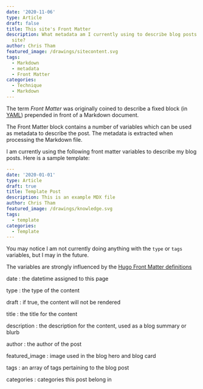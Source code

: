 ```yaml
---
date: '2020-11-06'
type: Article
draft: false
title: This site's Front Matter
description: What metadata am I currently using to describe blog posts on this
  site?
author: Chris Tham
featured_image: /drawings/sitecontent.svg
tags:
  - Markdown
  - metadata
  - Front Matter
categories:
  - Technique
  - Markdown
---
```


The term _Front Matter_ was originally coined to describe a fixed block
(in [YAML](https://yaml.org)) prepended in front of a Markdown document.

The Front Matter block contains a number of variables which can be used as
metadata to describe the post. The metadata is extracted when processing the
Markdown file.

I am currently using the following front matter variables to describe my blog
posts. Here is a sample template:

```yaml
---
date: '2020-01-01'
type: Article
draft: true
title: Template Post
description: This is an example MDX file
author: Chris Tham
featured_image: /drawings/knowledge.svg
tags:
  - template
categories:
  - Template
---

```

You may notice I am not currently doing anything with the `type` or `tags`
variables, but I may in the future.

The variables are strongly influenced by the
[Hugo Front Matter definitions](https://gohugo.io/content-management/front-matter/)

date
: the datetime assigned to this page

type
: the type of the content

draft
: if true, the content will not be rendered

title
: the title for the content

description
: the description for the content, used as a blog summary or blurb

author
: the author of the post

featured_image
: image used in the blog hero and blog card

tags
: an array of tags pertaining to the blog post

categories
: categories this post belong in
